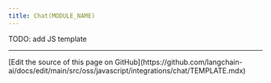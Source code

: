 ```yaml
---
title: Chat(MODULE_NAME)
---
```


TODO: add JS template

---

<Callout icon="pen-to-square" iconType="regular">
  [Edit the source of this page on GitHub](https://github.com/langchain-ai/docs/edit/main/src/oss/javascript/integrations/chat/TEMPLATE.mdx)
</Callout>
